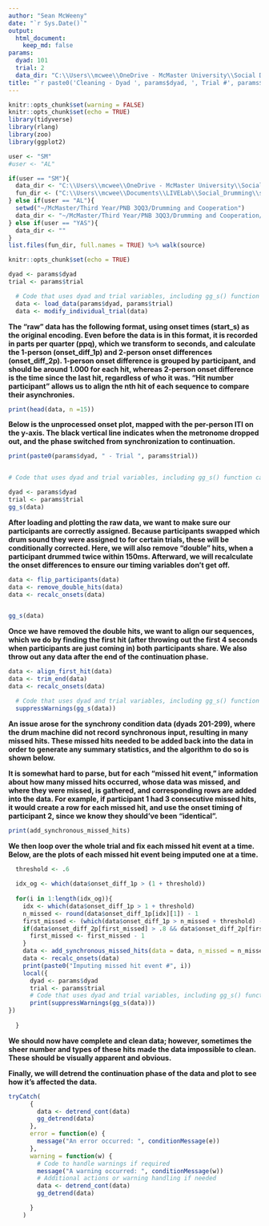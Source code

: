 ```yaml
---
author: "Sean McWeeny"
date: "`r Sys.Date()`"
output: 
  html_document:
    keep_md: false
params: 
  dyad: 101 
  trial: 2
  data_dir: "C:\\Users\\mcwee\\OneDrive - McMaster University\\Social Drumming\\REAPER_trial_data\\"
title: "`r paste0('Cleaning - Dyad ', params$dyad, ', Trial #', params$trial)`"
---
```


```r
knitr::opts_chunk$set(warning = FALSE)
knitr::opts_chunk$set(echo = TRUE)
library(tidyverse)
library(rlang)
library(zoo)
library(ggplot2)

user <- "SM"
#user <- "AL"

if(user == "SM"){
  data_dir <- "C:\\Users\\mcwee\\OneDrive - McMaster University\\Social Drumming\\REAPER_trial_data\\"
  fun_dir <- ("C:\\Users\\mcwee\\Documents\\LIVELab\\Social_Drumming\\social_drumming_git\\functions\\")
} else if(user == "AL"){
  setwd("~/McMaster/Third Year/PNB 3QQ3/Drumming and Cooperation")
  data_dir <- "~/McMaster/Third Year/PNB 3QQ3/Drumming and Cooperation/Data/"
} else if(user == "YAS"){
  data_dir <- ""
}
list.files(fun_dir, full.names = TRUE) %>% walk(source)

```

```r
knitr::opts_chunk$set(echo = TRUE)

dyad <- params$dyad
trial <- params$trial

  # Code that uses dyad and trial variables, including gg_s() function calls
  data <- load_data(params$dyad, params$trial)
  data <- modify_individual_trial(data)

```

**The "raw" data has the following format, using onset times (start_s) as the original encoding. Even before the data is in this format, it is recorded in parts per quarter (ppq), which we transform to seconds, and calculate the 1-person (onset_diff_1p) and 2-person onset differences (onset_diff_2p). 1-person onset difference is grouped by participant, and should be around 1.000 for each hit, whereas 2-person onset difference is the time since the last hit, regardless of who it was. "Hit number participant" allows us to align the nth hit of each sequence to compare their asynchronies.**

```r

print(head(data, n =15))

```


**Below is the unprocessed onset plot, mapped with the per-person ITI on the y-axis. The black vertical line indicates when the metronome dropped out, and the phase switched from synchronization to continuation.**

```r
print(paste0(params$dyad, " - Trial ", params$trial))


# Code that uses dyad and trial variables, including gg_s() function calls

dyad <- params$dyad
trial <- params$trial
gg_s(data)

```

**After loading and plotting the raw data, we want to make sure our participants are correctly assigned. Because participants swapped which drum sound they were assigned to for certain trials, these will be conditionally corrected. Here, we will also remove "double" hits, when a participant drummed twice within 150ms. Afterward, we will recalculate the onset differences to ensure our timing variables don't get off.**

```r
data <- flip_participants(data)
data <- remove_double_hits(data)
data <- recalc_onsets(data)


gg_s(data)
```


**Once we have removed the double hits, we want to align our sequences, which we do by finding the first hit (after throwing out the first 4 seconds when participants are just coming in) both participants share. We also throw out any data after the end of the continuation phase.**

```r
data <- align_first_hit(data)
data <- trim_end(data)
data <- recalc_onsets(data)

  # Code that uses dyad and trial variables, including gg_s() function calls
  suppressWarnings(gg_s(data))

```

**An issue arose for the synchrony condition data (dyads 201-299), where the drum machine did not record synchronous input, resulting in many missed hits. These missed hits needed to be added back into the data in order to generate any summary statistics, and the algorithm to do so is shown below.**

**It is somewhat hard to parse, but for each "missed hit event," information about how many missed hits occurred, whose data was missed, and where they were missed, is gathered, and corresponding rows are added into the data. For example, if participant 1 had 3 consecutive missed hits, it would create a row for each missed hit, and use the onset timing of participant 2, since we know they should've been "identical".**


```r
print(add_synchronous_missed_hits)

```


**We then loop over the whole trial and fix each missed hit event at a time. Below, are the plots of each missed hit event being imputed one at a time.**

```r
  threshold <- .6
  
  idx_og <- which(data$onset_diff_1p > (1 + threshold))
  
  for(i in 1:length(idx_og)){
    idx <- which(data$onset_diff_1p > 1 + threshold)
    n_missed <- round(data$onset_diff_1p[idx][1]) - 1
    first_missed <- (which(data$onset_diff_1p > n_missed + threshold) - n_missed)[1]
    if(data$onset_diff_2p[first_missed] > .8 && data$onset_diff_2p[first_missed-1] >.8 ){
      first_missed <- first_missed - 1  
    }
    data <- add_synchronous_missed_hits(data = data, n_missed = n_missed, where = first_missed, participant = 3 - data$participant[first_missed])
    data <- recalc_onsets(data)
    print(paste0("Imputing missed hit event #", i))
    local({
      dyad <- params$dyad
      trial <- params$trial
      # Code that uses dyad and trial variables, including gg_s() function calls
      print(suppressWarnings(gg_s(data)))
})
    
  }

```

**We should now have complete and clean data; however, sometimes the sheer number and types of these hits made the data impossible to clean. These should be visually apparent and obvious.**


**Finally, we will detrend the continuation phase of the data and plot to see how it's affected the data.**
```r

tryCatch(
      {
        data <- detrend_cont(data)
        gg_detrend(data)
      },
      error = function(e) {
        message("An error occurred: ", conditionMessage(e))
      },
      warning = function(w) {
        # Code to handle warnings if required
        message("A warning occurred: ", conditionMessage(w))
        # Additional actions or warning handling if needed
        data <- detrend_cont(data)
        gg_detrend(data)

      }
    )    

```
